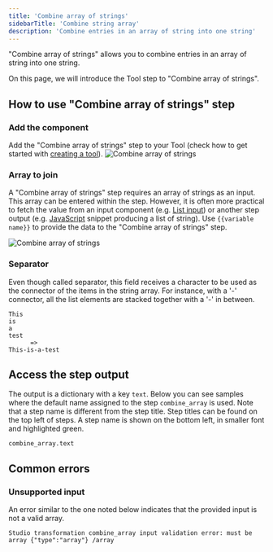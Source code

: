 ```yaml
---
title: 'Combine array of strings'
sidebarTitle: 'Combine string array'
description: 'Combine entries in an array of string into one string'
---
```


"Combine array of strings" allows you to combine entries in an array of string into one string.

On this page, we will introduce the Tool step to "Combine array of strings".

## How to use "Combine array of strings" step

### Add the component
Add the "Combine array of strings" step to your Tool (check how to get started with 
[creating a tool](/build-custom-tools/tool-steps/getting_started)).
![Combine array of strings](/images/build-custom-tools/tool-step/combine-str-array-get-started.png)

### Array to join
A "Combine array of strings" step requires an array of strings as an input. This array can be entered within the step. 
However, it is often more practical to fetch the value from an input component (e.g. [List input](/build-custom-tools/user-inputs/text-list)) or 
another step output (e.g. [JavaScript](/build-custom-tools/tool-steps/code-javascript) snippet producing a list of string). 
Use `{{variable name}}` to provide the data to the "Combine array of strings" step.

![Combine array of strings](/images/build-custom-tools/tool-step/combine-str-array-fields.png)

### Separator
Even though called separator, this field receives a character to be used as the connector of the items in the string array.
For instance, with a '-' connector, all the list elements are stacked together with a '-' in between.
```
This
is
a
test
      =>
This-is-a-test
```

<Snippet file="components/tools/step-general.mdx" />

## Access the step output
The output is a dictionary with a key `text`. 
Below you can see samples where the default name assigned to the step `combine_array` is used.
Note that a step name is different from the step title. Step titles can be found on the top left
of steps. A step name is shown on the bottom left, in smaller font and highlighted green.

```
combine_array.text
```

## Common errors
### Unsupported input
An error similar to the one noted below indicates that the provided input is not a valid array.

```
Studio transformation combine_array input validation error: must be array {"type":"array"} /array
```